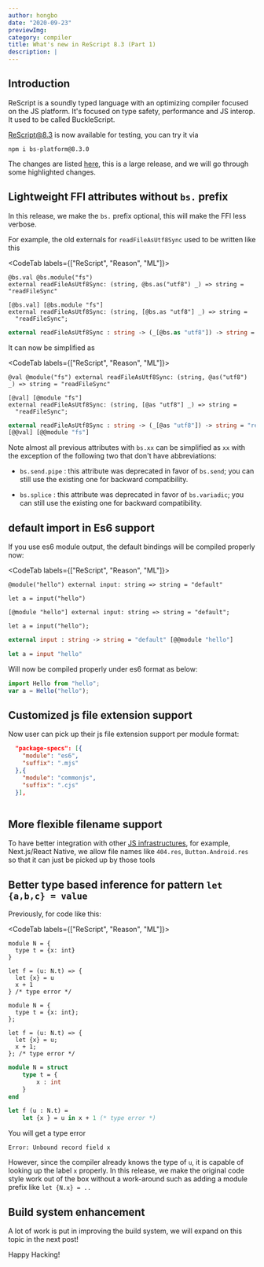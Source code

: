 ```yaml
---
author: hongbo
date: "2020-09-23" 
previewImg:
category: compiler
title: What's new in ReScript 8.3 (Part 1)
description: |
---
```


## Introduction

ReScript is a soundly typed language with an optimizing compiler focused on the JS platform. 
It's focused on type safety, performance and JS interop. It used to be called BuckleScript.

[ReScript@8.3](https://www.npmjs.com/package/bs-platform/v/8.3.0) is now available for testing, you can try it via

```
npm i bs-platform@8.3.0
```

The changes are listed [here](https://github.com/rescript-lang/rescript-compiler/blob/master/Changes.md#83), this is a large release,  and we will go through some highlighted changes.



## Lightweight FFI attributes without `bs.` prefix

In this release, we make the `bs.` prefix optional, this will make the FFI less verbose.

For example, the old externals for `readFileAsUtf8Sync` used to be written like this


<CodeTab labels={["ReScript", "Reason", "ML"]}>

```res
@bs.val @bs.module("fs")
external readFileAsUtf8Sync: (string, @bs.as("utf8") _) => string = "readFileSync"
```
```reason
[@bs.val] [@bs.module "fs"]
external readFileAsUtf8Sync: (string, [@bs.as "utf8"] _) => string =
  "readFileSync";
```
```ocaml
external readFileAsUtf8Sync : string -> (_[@bs.as "utf8"]) -> string = "readFileSync" [@@bs.val] [@@bs.module "fs"]
```

</CodeTab>

It can now be simplified as 

<CodeTab labels={["ReScript", "Reason", "ML"]}>

```res
@val @module("fs") external readFileAsUtf8Sync: (string, @as("utf8") _) => string = "readFileSync"
```
```reason
[@val] [@module "fs"]
external readFileAsUtf8Sync: (string, [@as "utf8"] _) => string =
  "readFileSync";
```
```ocaml
external readFileAsUtf8Sync : string -> (_[@as "utf8"]) -> string = "readFileSync" 
[@@val] [@@module "fs"]
```

</CodeTab>

Note almost all previous attributes with `bs.xx` can be simplified as `xx` 
with the exception of the following two that don't have abbreviations:

- `bs.send.pipe` : this attribute was deprecated in favor of `bs.send`; you can still use the existing one for backward compatibility.

- `bs.splice` : this attribute was deprecated in favor of `bs.variadic`; you can still use the existing one for 
backward compatibility.


## default import in Es6 support

If you use es6 module output, the default bindings will be compiled properly now:

<CodeTab labels={["ReScript", "Reason", "ML"]}>

```res
@module("hello") external input: string => string = "default"

let a = input("hello")
```
```reason
[@module "hello"] external input: string => string = "default";

let a = input("hello");
```
```ocaml
external input : string -> string = "default" [@@module "hello"]

let a = input "hello"
```

</CodeTab>

Will now be compiled properly under es6 format as below:

```js
import Hello from "hello";
var a = Hello("hello");
```


## Customized js file extension support

Now user can pick up their js file extension support per module format:

```json
  "package-specs": [{
    "module": "es6",
    "suffix": ".mjs"
  },{
    "module": "commonjs",
    "suffix": ".cjs"
  }],
  
```

## More flexible filename support

To have better integration with other [JS infrastructures](https://github.com/rescript-lang/rescript-compiler/issues/4624), 
for example, Next.js/React Native, we allow file names like `404.res`, 
`Button.Android.res` so that it can just be picked up by those tools



## Better type based inference for pattern `let {a,b,c} = value`

Previously, for code like this:

<CodeTab labels={["ReScript", "Reason", "ML"]}>

```res
module N = {
  type t = {x: int}
}

let f = (u: N.t) => {
  let {x} = u
  x + 1
} /* type error */
```
```reason
module N = {
  type t = {x: int};
};

let f = (u: N.t) => {
  let {x} = u;
  x + 1;
}; /* type error */
```
```ocaml
module N = struct 
    type t = {
        x : int 
    }
end

let f (u : N.t) = 
    let {x } = u in x + 1 (* type error *)
```

</CodeTab>

You will get a type error

```
Error: Unbound record field x
```

However, since the compiler already knows the type of `u`, it is capable of looking up the label `x` properly. 
In this release, we make the original code style work out of the box without a work-around such as adding a module prefix 
like `let {N.x} = ..`

## Build system enhancement 

A lot of work is put in improving the build system, we will expand on this topic in the next post!

Happy Hacking!
